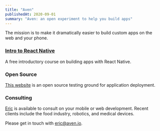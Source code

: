 ```yaml
---
title: "Aven"
publishedAt: 2020-09-01
summary: "Aven: an open experiment to help you build apps"
---
```


The mission is to make it dramatically easier to build custom apps on the web and your phone.

### [Intro to React Native](/react-native)

A free introductory course on building apps with React Native.


### Open Source

[This website](/sky-site) is an open source testing ground for application deployment.


### Consulting

[Eric](/eric-vicenti) is available to consult on your mobile or web development. Recent clients include the food industry, robotics, and medical devices.

Please get in touch with [eric@aven.io](mailto:eric@aven.io).

<!--- © Aven LLC and Aven Contributors. Licensed under Creative Commons CC BY-NC-SA 4.0 https://creativecommons.org/licenses/by-nc-sa/4.0/ -->
